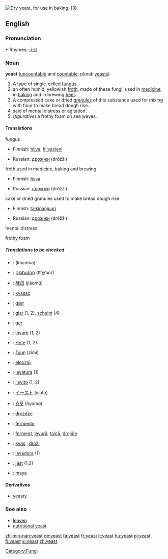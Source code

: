 [[Image:Dry yeast.jpg|thumb|right|Dry yeast, for use in baking. (3)]]
{{wikipedia}}
==English==

===Pronunciation===
*:Rhymes: [[Rhymes:English:-iːst|-iːst]]

===Noun===
'''yeast''' ([[uncountable]] and [[countable]]; plural: [[yeasts]])

# A type of single-celled [[fungus]].
# an often humid, yellowish [[froth]], made of these fungi, used in [[medicine]], in [[baking]] and in brewing [[beer]].
# A compressed cake or dried [[granule]]s of this substance used for mixing with flour to make bread dough rise.
# said of mental distress or agitation. <!--this sounds like an adjective-->
# (''figurative'') a frothy foam on sea waves.

====Translations====
;fungus
{{top}}
*Finnish: [[hiiva]], [[hiivasieni]]
{{mid}}
*Russian: [[дрожжи]] (dróžži) {{f}} {{p}} 
{{bottom}}

;froth used in medicine, baking and brewing
{{top}}
*Finnish: [[hiiva]]
{{mid}}
*Russian: [[дрожжи]] (dróžži) {{f}} {{p}} 
{{bottom}}

;cake or dried granules used to make bread dough rise
{{top}}
*Finnish: [[taikinanjuuri]]
{{mid}}
*Russian: [[дрожжи]] (dróžži) {{f}} {{p}} 
{{bottom}}

;mental distress
{{top}}
{{mid}}
{{bottom}}

;frothy foam
{{top}}
{{mid}}
{{bottom}}

=====Translations to be checked=====
{{top}}
*{{ttbc|Arabic}}: {{ARchar|[[خميرة]]}} (khamíra) {{f}}
*{{ttbc|Armenian}}: [[թթխմոր]] (tt‘χmor)
*{{ttbc|Chinese}}: [[酵母]] (jiàomǔ)
*{{ttbc|Croatian}}: [[kvasac]] {{m}}
*{{ttbc|Danish}}: [[gær]]
*{{ttbc|Dutch}}: [[gist]] {{m}} (1, 2), [[schuim]] (4)
*{{ttbc|Faroese}}: [[ger]]
*{{ttbc|French}}: [[levure]] {{f}} (1, 2)
*{{ttbc|German}}: [[Hefe]] {{f}} (1, 2)
*{{ttbc|Greek}}: [[ζύμη]] (zími) {{f}}
*{{ttbc|Hungarian}}: [[élesztő]]
{{mid}}
*{{ttbc|Interlingua}}: [[levatura]] (1)
*{{ttbc|Italian}}: [[lievito]] {{m}} (1, 2)
*{{ttbc|Japanese}}: [[イースト]] (īsuto)
*{{ttbc|Korean}}: [[효모]] (hyomo)
*{{ttbc|Polish}}: [[drożdże]] {{f}} {{p}}
*{{ttbc|Portuguese}}: [[fermento]] {{m}}
*{{ttbc|Romanian}}: [[ferment]], [[levură]], [[ţaică]], [[drojdie]]
*{{ttbc|Slovene}}: [[kvas]] {{f}}, [[droži]] {{f}} {{p}}
*{{ttbc|Spanish}}: [[levadura]] {{f}} (1)
*{{ttbc|Swedish}}: [[jäst]] (1,2)
*{{ttbc|Turkish}}: [[maya]]
{{bottom}}

====Derivatives====
*[[yeasty]]

=== See also ===
*[[leaven]]
*[[nutritional yeast]]

[[Category:Fungi]]

[[zh-min-nan:yeast]]
[[de:yeast]]
[[fa:yeast]]
[[fr:yeast]]
[[it:yeast]]
[[hu:yeast]]
[[pl:yeast]]
[[fi:yeast]]
[[vi:yeast]]
[[zh:yeast]]